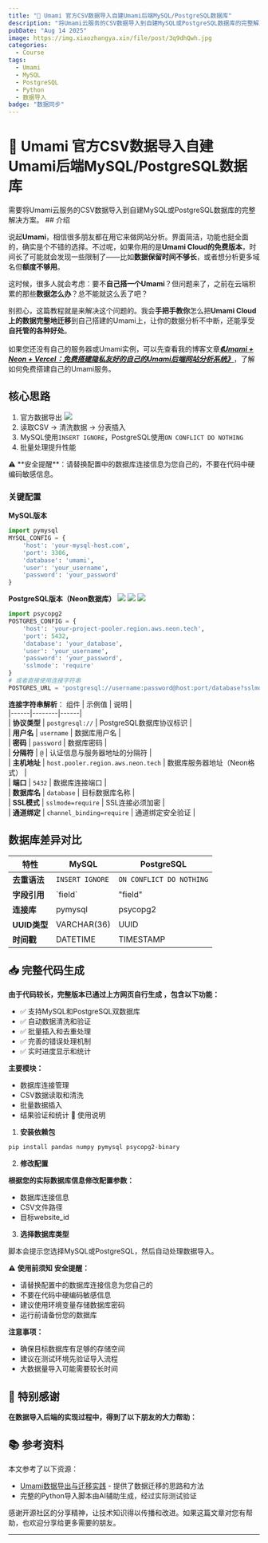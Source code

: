 ```yaml
---
title: "🚀 Umami 官方CSV数据导入自建Umami后端MySQL/PostgreSQL数据库"  
description: "将Umami云服务的CSV数据导入到自建MySQL或PostgreSQL数据库的完整解决方案，支持批量处理和自动去重。"  
pubDate: "Aug 14 2025"  
image: https://img.xiaozhangya.xin/file/post/3q9dhQwh.jpg 
categories:  
  - Course  
tags:  
  - Umami  
  - MySQL  
  - PostgreSQL  
  - Python  
  - 数据导入  
badge: "数据同步"  
---
```

  

# 🚀 Umami 官方CSV数据导入自建Umami后端MySQL/PostgreSQL数据库  
  
<Info>  
需要将Umami云服务的CSV数据导入到自建MySQL或PostgreSQL数据库的完整解决方案。  
</Info>  
## 介绍  
  
说起**Umami**，相信很多朋友都在用它来做网站分析。界面简洁，功能也挺全面的，确实是个不错的选择。不过呢，如果你用的是**Umami Cloud的免费版本**，时间长了可能就会发现一些限制了——比如**数据保留时间不够长**，或者想分析更多域名但**额度不够用**。  
  
这时候，很多人就会考虑：要不**自己搭一个Umami**？但问题来了，之前在云端积累的那些**数据怎么办**？总不能就这么丢了吧？  
  
别担心，这篇教程就是来解决这个问题的。我会**手把手教你**怎么把**Umami Cloud上的数据完整地迁移**到自己搭建的Umami上，让你的数据分析不中断，还能享受**自托管的各种好处**。  
<Info>  
如果您还没有自己的服务器或Umami实例，可以先查看我的博客文章[**_《Umami + Neon + Vercel：免费搭建隐私友好的自己的Umami后端网站分析系统》_**](https://hub.xiaozhangya.xin/blog/umamicourse)，了解如何免费搭建自己的Umami服务。  
</Info>  

## 核心思路  
  
1. 官方数据导出
![](https://img.xiaozhangya.xin/file/umami/FCkmzRDT.png)
2. 读取CSV → 清洗数据 → 分表插入  
3. MySQL使用`INSERT IGNORE`，PostgreSQL使用`ON CONFLICT DO NOTHING`  
4. 批量处理提升性能  


<Warning>  
⚠️ **安全提醒**：请替换配置中的数据库连接信息为您自己的，不要在代码中硬编码敏感信息。  
</Warning>

### 关键配置

**MySQL版本**
```python
import pymysql
MYSQL_CONFIG = {
    'host': 'your-mysql-host.com',
    'port': 3306,
    'database': 'umami',
    'user': 'your_username',
    'password': 'your_password'
}
```

**PostgreSQL版本（Neon数据库）**
<Collapse title="PostgreSQL连接信息获取（Neon）">
![](https://img.xiaozhangya.xin/file/umami/EI8EPOlC.png)
![](https://img.xiaozhangya.xin/file/umami/AE8tP3Vz.png)
![](https://img.xiaozhangya.xin/file/umami/1wohUTiF.png)
</Collapse>

```python
import psycopg2
POSTGRES_CONFIG = {
    'host': 'your-project-pooler.region.aws.neon.tech',
    'port': 5432,
    'database': 'your_database',
    'user': 'your_username',
    'password': 'your_password',
    'sslmode': 'require'
}
# 或者直接使用连接字符串
POSTGRES_URL = 'postgresql://username:password@host:port/database?sslmode=require&channel_binding=require'
```

**连接字符串解析**：
 组件 | 示例值 | 说明 |  
|------|--------|------|  
| **协议类型** | `postgresql://` | PostgreSQL数据库协议标识 |  
| **用户名** | `username` | 数据库用户名 |  
| **密码** | `password` | 数据库密码 |  
| **分隔符** | `@` | 认证信息与服务器地址的分隔符 |  
| **主机地址** | `host.pooler.region.aws.neon.tech` | 数据库服务器地址（Neon格式） |  
| **端口** | `5432` | 数据库连接端口 |  
| **数据库名** | `database` | 目标数据库名称 |  
| **SSL模式** | `sslmode=require` | SSL连接必须加密 |  
| **通道绑定** | `channel_binding=require` | 通道绑定安全验证 |  
  

## 数据库差异对比

| 特性 | MySQL | PostgreSQL |
|------|-------|------------|
| **去重语法** | `INSERT IGNORE` | `ON CONFLICT DO NOTHING` |
| **字段引用** | \`field\` | "field" |
| **连接库** | pymysql | psycopg2 |
| **UUID类型** | VARCHAR(36) | UUID |
| **时间戳** | DATETIME | TIMESTAMP |


## 📥 完整代码生成  
  
<LinkCard  
  title="Umami CSV导入脚本"  
  desc="完整的Python脚本，支持MySQL和PostgreSQL双数据库导入"  
  url="https://umjs.131714.xyz"  
  img="https://img.xiaozhangya.xin/file/Avatar/1753524991293_avatar8.jpg"  
/>

**由于代码较长，完整版本已通过上方网页自行生成 ，包含以下功能：**

- ✅ 支持MySQL和PostgreSQL双数据库
- ✅ 自动数据清洗和验证
- ✅ 批量插入和去重处理
- ✅ 完善的错误处理机制
- ✅ 实时进度显示和统计

**主要模块：**

- 数据库连接管理
- CSV数据读取和清洗
- 批量数据插入
- 结果验证和统计
🚀 使用说明 
1. **安装依赖包** 
```bash
pip install pandas numpy pymysql psycopg2-binary
```
2. **修改配置** 

**根据您的实际数据库信息修改配置参数：**

- 数据库连接信息
- CSV文件路径
- 目标website_id
3. **选择数据库类型** 

脚本会提示您选择MySQL或PostgreSQL，然后自动处理数据导入。

⚠️ **使用前须知** 
**安全提醒：**

- 请替换配置中的数据库连接信息为您自己的
- 不要在代码中硬编码敏感信息
- 建议使用环境变量存储数据库密码
- 运行前请备份您的数据库

**注意事项：**

- 确保目标数据库有足够的存储空间
- 建议在测试环境先验证导入流程
- 大数据量导入可能需要较长时间

## 🤝 特别感谢  
**在数据导入后端的实现过程中，得到了以下朋友的大力帮助：**  
<FriendCard
  name="April"
  avatar="https://picbed.xiaozhangya.xin/picbed/20250726061546364.png"
  description="人间四月芳菲尽！"
  url="https://www.zhaocloud.work"
  type="friend"
/>

## 📚 参考资料  
  
本文参考了以下资源：  
  
- [Umami数据导出与迁移实践](https://blog.closex.org/posts/29bdb155/) - 提供了数据迁移的思路和方法  
- 完整的Python导入脚本由AI辅助生成，经过实际测试验证  
  
<Success>  
感谢开源社区的分享精神，让技术知识得以传播和改进。如果这篇文章对您有帮助，也欢迎分享给更多需要的朋友。  
</Success>  
  
---